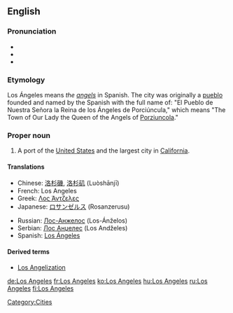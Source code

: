 {{wikipedia}}
==English==

===Pronunciation===
* {{audio|En-ca-Los_Angeles.ogg|Audio (CA)}}
* {{audio|en-uk-Los Angeles.ogg|Audio (UK)}}
* {{audio|en-us-Los_Angeles.ogg|Audio (US)}}

===Etymology===
Los Ángeles means ''the [[angels]]'' in Spanish. The city was originally a [[pueblo]] founded and named by the Spanish with the full name of: "El Pueblo de Nuestra Señora la Reina de los Ángeles de Porciúncula," which means "The Town of Our Lady the Queen of the Angels of [[w:Porziuncola|Porziuncola]]."

===Proper noun===
{{en-proper noun|sg=[[los|Los]] [[angeles|Angeles]]}}

# A port of the [[United States]] and the largest city in [[California]].

====Translations====
{{trans-top|largest city in California}}
* Chinese: [[洛杉磯]], [[洛杉矶]] (Luòshānjī)
* French: Los Angeles
* Greek: [[Λος Άντζελες]]
* Japanese: [[ロサンゼルス]] (Rosanzerusu)
{{trans-mid}}
* Russian: [[Лос-Анжелос]] (Los-Ánželos) {{m|s}}
* Serbian: [[Лос Анџелес]] (Los Andželes) {{m|s}}
* Spanish: [[Los Ángeles]] {{m|s}}
{{trans-bottom}}

====Derived terms====
* [[Los Angelization]]

[[Category:Cities]]

[[de:Los Angeles]]
[[fr:Los Angeles]]
[[ko:Los Angeles]]
[[hu:Los Angeles]]
[[ru:Los Angeles]]
[[fi:Los Angeles]]